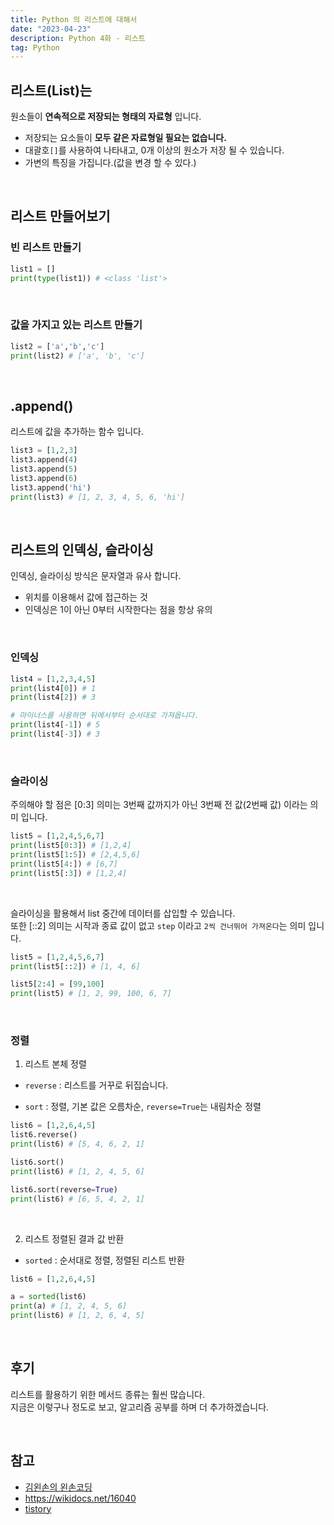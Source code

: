 ```yaml
---
title: Python 의 리스트에 대해서
date: "2023-04-23"
description: Python 4화 - 리스트
tag: Python
---
```


## 리스트(List)는

원소들이 **연속적으로 저장되는 형태의 자료형** 입니다.

-   저장되는 요소들이 **모두 같은 자료형일 필요는 없습니다.**
-   대괄호`[]`를 사용하여 나타내고, 0개 이상의 원소가 저장 될 수 있습니다.
-   가변의 특징을 가집니다.(값을 변경 할 수 있다.)

<br />

## 리스트 만들어보기

### 빈 리스트 만들기

```python
list1 = []
print(type(list1)) # <class 'list'>
```

<br />

### 값을 가지고 있는 리스트 만들기

```python
list2 = ['a','b','c']
print(list2) # ['a', 'b', 'c']

```

<br />

## .append()

리스트에 값을 추가하는 함수 입니다.

```python
list3 = [1,2,3]
list3.append(4)
list3.append(5)
list3.append(6)
list3.append('hi')
print(list3) # [1, 2, 3, 4, 5, 6, 'hi']
```

<br />

## 리스트의 인덱싱, 슬라이싱

인덱싱, 슬라이싱 방식은 문자열과 유사 합니다.

-   위치를 이용해서 값에 접근하는 것
-   인덱싱은 1이 아닌 0부터 시작한다는 점을 항상 유의

<br />

### 인덱싱

```python
list4 = [1,2,3,4,5]
print(list4[0]) # 1
print(list4[2]) # 3

# 마이너스를 사용하면 뒤에서부터 순서대로 가져옵니다.
print(list4[-1]) # 5
print(list4[-3]) # 3
```

<br />

### 슬라이싱

주의해야 할 점은 [0:3] 의미는 3번째 값까지가 아닌 3번째 전 값(2번째 값) 이라는 의미 입니다.

```python
list5 = [1,2,4,5,6,7]
print(list5[0:3]) # [1,2,4]
print(list5[1:5]) # [2,4,5,6]
print(list5[4:]) # [6,7]
print(list5[:3]) # [1,2,4]
```

<br />

슬라이싱을 활용해서 list 중간에 데이터를 삽입할 수 있습니다. <br/>
또한 [::2] 의미는 시작과 종료 값이 없고 `step` 이라고 `2씩 건너뛰어 가져온다`는 의미 입니다.

```python
list5 = [1,2,4,5,6,7]
print(list5[::2]) # [1, 4, 6]

list5[2:4] = [99,100]
print(list5) # [1, 2, 99, 100, 6, 7]
```

<br />

### 정렬

1. 리스트 본체 정렬

-   `reverse` : 리스트를 거꾸로 뒤집습니다.

-   `sort` : 정렬, 기본 값은 오름차순, `reverse=True`는 내림차순 정렬

```python
list6 = [1,2,6,4,5]
list6.reverse()
print(list6) # [5, 4, 6, 2, 1]

list6.sort()
print(list6) # [1, 2, 4, 5, 6]

list6.sort(reverse=True)
print(list6) # [6, 5, 4, 2, 1]
```

<br />

2. 리스트 정렬된 결과 값 반환

-   `sorted` : 순서대로 정렬, 정렬된 리스트 반환

```python
list6 = [1,2,6,4,5]

a = sorted(list6)
print(a) # [1, 2, 4, 5, 6]
print(list6) # [1, 2, 6, 4, 5]
```

<br />

## 후기

리스트를 활용하기 위한 메서드 종류는 훨씬 많습니다. <br/>
지금은 이렇구나 정도로 보고, 알고리즘 공부를 하며 더 추가하겠습니다.

<br />

## 참고

-   [김왼손의 왼손코딩](https://www.inflearn.com/course/%ED%8C%8C%EC%9D%B4%EC%8D%AC-%EA%B8%B0%EC%B4%88-%EA%B0%95%EC%A2%8C)
-   https://wikidocs.net/16040
-   [tistory](https://mimah.tistory.com/entry/Python-List-%EA%B8%B0%EB%B3%B8-%EA%B0%9C%EB%85%90%EA%B3%BC-%EC%8A%AC%EB%9D%BC%EC%9D%B4%EC%8B%B1slicng)
